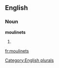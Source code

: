 ==English==

===Noun===
'''moulinets'''

# {{plural of|[[moulinet]]}}

[[Category:English plurals]]

[[fr:moulinets]]